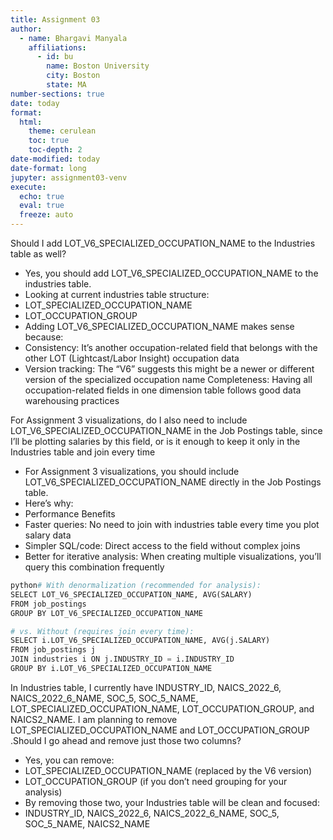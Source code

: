 ```yaml
---
title: Assignment 03
author:
  - name: Bhargavi Manyala
    affiliations:
      - id: bu
        name: Boston University
        city: Boston
        state: MA
number-sections: true
date: today
format:
  html:
    theme: cerulean
    toc: true
    toc-depth: 2
date-modified: today
date-format: long
jupyter: assignment03-venv
execute:
  echo: true
  eval: true
  freeze: auto
---
```


::: {.callout}
Should I add LOT_V6_SPECIALIZED_OCCUPATION_NAME to the Industries table as well?
:::

* Yes, you should add LOT_V6_SPECIALIZED_OCCUPATION_NAME to the industries table.
* Looking at current industries table structure:
* LOT_SPECIALIZED_OCCUPATION_NAME
* LOT_OCCUPATION_GROUP
* Adding LOT_V6_SPECIALIZED_OCCUPATION_NAME makes sense because:
* Consistency: It's another occupation-related field that belongs with the other LOT (Lightcast/Labor Insight) occupation data
* Version tracking: The "V6" suggests this might be a newer or different version of the specialized occupation name
Completeness: Having all occupation-related fields in one dimension table follows good data warehousing practices


::: {.callout}
For Assignment 3 visualizations, do I also need to include LOT_V6_SPECIALIZED_OCCUPATION_NAME in the Job Postings table, since I’ll be plotting salaries by this field, or is it enough to keep it only in the Industries table and join every time
:::

* For Assignment 3 visualizations, you should include LOT_V6_SPECIALIZED_OCCUPATION_NAME directly in the Job Postings table.
* Here's why:
* Performance Benefits
* Faster queries: No need to join with industries table every time you plot salary data
* Simpler SQL/code: Direct access to the field without complex joins
* Better for iterative analysis: When creating multiple visualizations, you'll query this combination frequently

```python
python# With denormalization (recommended for analysis):
SELECT LOT_V6_SPECIALIZED_OCCUPATION_NAME, AVG(SALARY) 
FROM job_postings 
GROUP BY LOT_V6_SPECIALIZED_OCCUPATION_NAME

# vs. Without (requires join every time):
SELECT i.LOT_V6_SPECIALIZED_OCCUPATION_NAME, AVG(j.SALARY)
FROM job_postings j
JOIN industries i ON j.INDUSTRY_ID = i.INDUSTRY_ID
GROUP BY i.LOT_V6_SPECIALIZED_OCCUPATION_NAME

```

::: {.callout}
In Industries table, I currently have INDUSTRY_ID, NAICS_2022_6, NAICS_2022_6_NAME, SOC_5, SOC_5_NAME, LOT_SPECIALIZED_OCCUPATION_NAME, LOT_OCCUPATION_GROUP, and NAICS2_NAME. I am planning to remove LOT_SPECIALIZED_OCCUPATION_NAME and LOT_OCCUPATION_GROUP .Should I go ahead and remove just those two columns?
:::

* Yes, you can remove:
* LOT_SPECIALIZED_OCCUPATION_NAME (replaced by the V6 version)
* LOT_OCCUPATION_GROUP (if you don't need grouping for your analysis)
* By removing those two, your Industries table will be clean and focused:
* INDUSTRY_ID, NAICS_2022_6, NAICS_2022_6_NAME, SOC_5, SOC_5_NAME, NAICS2_NAME